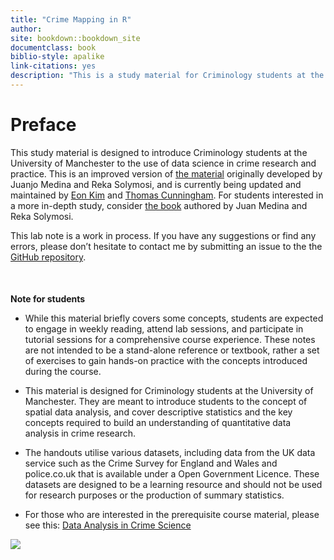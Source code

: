 ```yaml
--- 
title: "Crime Mapping in R"
author:
site: bookdown::bookdown_site
documentclass: book
biblio-style: apalike
link-citations: yes
description: "This is a study material for Criminology students at the University of Manchester."
---
```

# Preface {-}

This study material is designed to introduce Criminology students at the University of Manchester to the use of data science in crime research and practice. This is an improved version of [the material](https://maczokni.github.io/crime_mapping_textbook/) originally developed by Juanjo Medina and Reka Solymosi, and is currently being updated and maintained by [Eon Kim](eon.kim@manchester.ac.uk) and [Thomas Cunningham](thomas.cunningham@postgrad.manchester.ac.uk). For students interested in a more in-depth study, consider [the book](https://www.routledge.com/Crime-Mapping-and-Spatial-Data-Analysis-using-R/Medina-Ariza-Solymosi/p/book/9780367724696) authored by Juan Medina and Reka Solymosi.

This lab note is a work in process. If you have any suggestions or find any errors, please don't hesitate to contact me by submitting an issue to the the [GitHub repository](https://github.com/eonk/CrimeMapping).

<div style="margin-top: 50px;"></div>

**Note for students**<br>

- While this material briefly covers some concepts, students are expected to engage in weekly reading,  attend lab sessions, and participate in tutorial sessions for a comprehensive course experience. These notes are not intended to be a stand-alone reference or textbook, rather a set of exercises to gain hands-on practice with the concepts introduced during the course. <br>

- This material is designed for Criminology students at the University of Manchester. They are meant to introduce students to the concept of spatial data analysis, and cover descriptive statistics and the key concepts required to build an understanding of quantitative data analysis in crime research. <br>

- The handouts utilise various datasets, including data from the UK data service such as the Crime Survey for England and Wales and police.co.uk that is available under a Open Government Licence. These datasets are designed to be a learning resource and should not be used for research purposes or the production of summary statistics. 

- For those who are interested in the prerequisite course material, please see this: [Data Analysis in Crime Science]()

![](img/mybear.jpg)
